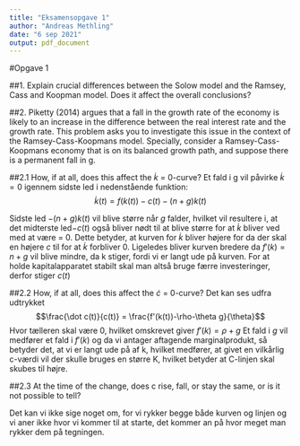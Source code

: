 ---
title: "Eksamensopgave 1"
author: "Andreas Methling"
date: "6 sep 2021"
output: pdf_document
---

#Opgave 1

##1. Explain crucial differences between the Solow model and the Ramsey, Cass and Koopman model. Does it affect the overall conclusions?

##2.  Piketty (2014) argues that a fall in the growth rate of the economy is likely to an increase in the difference between the real interest rate and the growth rate. This problem asks you to investigate this issue in the context of the Ramsey-Cass-Koopmans model. Specially, consider a Ramsey-Cass-Koopmans economy that is on its balanced growth path, and suppose there is a permanent fall in g.

##2.1  How, if at all, does this affect the $\dot k$ = 0-curve?
Et fald i g vil påvirke $\dot k = 0$ igennem sidste led i nedenstående funktion:
$$\dot k(t) = f(k(t)) -c(t) - (n+g)k(t)$$ 

Sidste led $-(n+g)k(t)$ vil blive større når $g$ falder, hvilket vil resultere i, at det midterste led$-c(t)$ også bliver nødt til at blive større for at $\dot k$ bliver ved med at være = 0. Dette betyder, at kurven for $\dot k$ bliver højere for da der skal en højere $c$ til for at $\dot k$ forbliver 0. Ligeledes bliver kurven bredere da $f'(k) = n + g$ vil blive mindre, da k stiger, fordi vi er langt ude på kurven.
For at holde kapitalapparatet stabilt skal man altså bruge færre investeringer, derfor stiger $c(t)$

##2.2 How, if at all, does this affect the $\dot c$ = 0-curve?
Det kan ses udfra udtrykket $$\frac{\dot c(t)}{c(t)} = \frac{f'(k(t))-\rho-\theta g}{\theta}$$
Hvor tælleren skal være 0, hvilket omskrevet giver $f'(k) = \rho+g$
Et fald i $g$ vil medfører et fald i $f'(k)$ og da vi antager aftagende marginalprodukt, så betyder det, at vi er langt ude på af k, hvilket medfører, at givet en vilkårlig c-værdi vil der skulle bruges en større K, hvilket betyder at C-linjen skal skubes til højre.

##2.3 At the time of the change, does c rise, fall, or stay the same, or is it not possible to tell?

Det kan vi ikke sige noget om, for vi rykker begge både kurven og linjen og vi aner ikke hvor vi kommer til at starte, det kommer an på hvor meget man rykker dem på tegningen. 